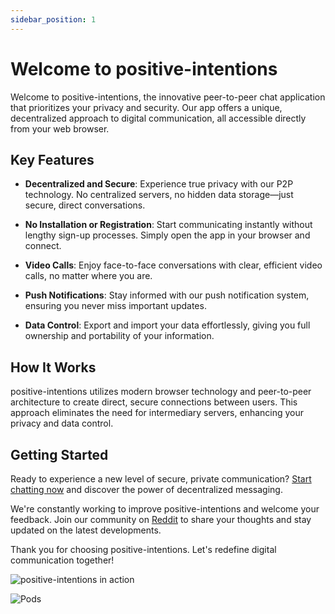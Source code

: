 ```yaml
---
sidebar_position: 1
---
```



# Welcome to positive-intentions

Welcome to positive-intentions, the innovative peer-to-peer chat application that prioritizes your privacy and security. Our app offers a unique, decentralized approach to digital communication, all accessible directly from your web browser.

## Key Features

- **Decentralized and Secure**: Experience true privacy with our P2P technology. No centralized servers, no hidden data storage—just secure, direct conversations.

- **No Installation or Registration**: Start communicating instantly without lengthy sign-up processes. Simply open the app in your browser and connect.

- **Video Calls**: Enjoy face-to-face conversations with clear, efficient video calls, no matter where you are.

- **Push Notifications**: Stay informed with our push notification system, ensuring you never miss important updates.

- **Data Control**: Export and import your data effortlessly, giving you full ownership and portability of your information.

## How It Works

positive-intentions utilizes modern browser technology and peer-to-peer architecture to create direct, secure connections between users. This approach eliminates the need for intermediary servers, enhancing your privacy and data control.

## Getting Started

Ready to experience a new level of secure, private communication? [Start chatting now](https://chat.positive-intentions.com/) and discover the power of decentralized messaging.

We're constantly working to improve positive-intentions and welcome your feedback. Join our community on [Reddit](https://www.reddit.com/r/positive_intentions/) to share your thoughts and stay updated on the latest developments.

Thank you for choosing positive-intentions. Let's redefine digital communication together!

![positive-intentions in action](podJpg)

<div style={{textAlign: 'center'}}>
<img src={podJpg} alt="Pods" style={{ maxHeight: 800 }} />
</div>